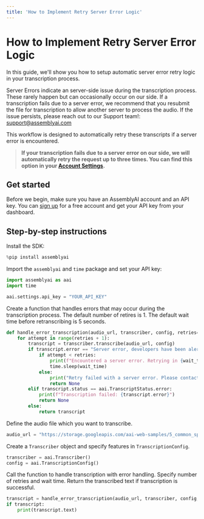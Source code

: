 ```yaml
---
title: 'How to Implement Retry Server Error Logic'
---
```


# How to Implement Retry Server Error Logic

In this guide, we'll show you how to setup automatic server error retry logic in your transcription process.

Server Errors indicate an server-side issue during the transcription process. These rarely happen but can occasionally occur on our side. If a transcription fails due to a server error, we recommend that you resubmit the file for transcription to allow another server to process the audio. If the issue persists, please reach out to our Support team!: support@assemblyai.com

This workflow is designed to automatically retry these transcripts if a server error is encountered.

> **If your transcription fails due to a server error on our side, we will automatically retry the request up to three times. You can find this option in your [Account Settings](https://assemblyai.com/app/account).**

## Get started

Before we begin, make sure you have an AssemblyAI account and an API key. You can [sign up](https://assemblyai.com/dashboard/signup) for a free account and get your API key from your dashboard.

## Step-by-step instructions

Install the SDK:


```python
%pip install assemblyai
```

Import the `assemblyai` and `time` package and set your API key:


```python
import assemblyai as aai
import time

aai.settings.api_key = "YOUR_API_KEY"
```

Create a function that handles errors that may occur during the transcription process. The default number of retires is 1. The default wait time before retranscribing is 5 seconds.


```python
def handle_error_transcription(audio_url, transcriber, config, retries=1, wait_time=5):
    for attempt in range(retries + 1):
        transcript = transcriber.transcribe(audio_url, config)
        if transcript.error == "Server error, developers have been alerted":
            if attempt < retries:
                print(f"Encountered a server error. Retrying in {wait_time} second(s)...")
                time.sleep(wait_time)
            else:
                print("Retry failed with a server error. Please contact AssemblyAI Support: support@assemblyai.com")
                return None
        elif transcript.status == aai.TranscriptStatus.error:
            print(f"Transcription failed: {transcript.error}")
            return None
        else:
            return transcript
```

Define the audio file which you want to transcribe.


```python
audio_url = "https://storage.googleapis.com/aai-web-samples/5_common_sports_injuries.mp3"
```

Create a `Transcriber` object and specify features in `TranscriptionConfig`.


```python
transcriber = aai.Transcriber()
config = aai.TranscriptionConfig()
```

Call the function to handle transcription with error handling. Specify number of retries and wait time. Return the transcribed text if transcription is successful.


```python
transcript = handle_error_transcription(audio_url, transcriber, config, retries=1, wait_time=5)
if transcript:
    print(transcript.text)
```
